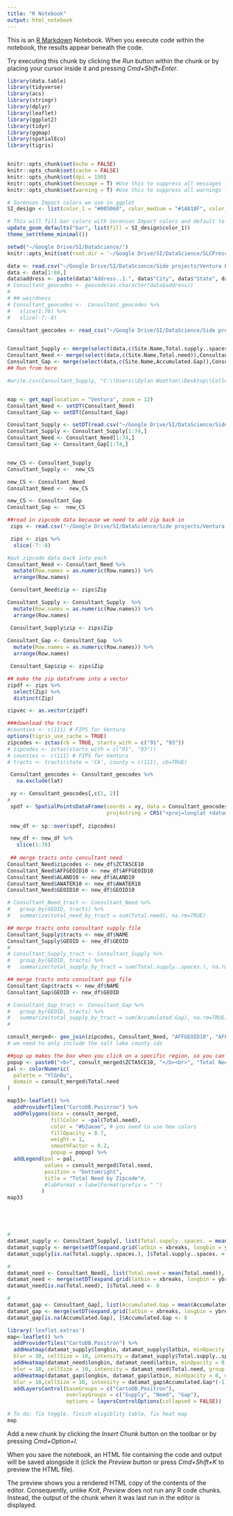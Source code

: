 ```yaml
---
title: "R Notebook"
output: html_notebook
---
```


This is an [R Markdown](http://rmarkdown.rstudio.com) Notebook. When you execute code within the notebook, the results appear beneath the code. 

Try executing this chunk by clicking the *Run* button within the chunk or by placing your cursor inside it and pressing *Cmd+Shift+Enter*. 

```r
library(data.table)
library(tidyverse)
library(acs)
library(stringr)
library(dplyr)
library(leaflet)
library(ggplot2)
library(tidyr)
library(ggmap)
library(spatialEco)
library(tigris)


knitr::opts_chunk$set(echo = FALSE)
knitr::opts_chunk$set(cache = FALSE)
knitr::opts_chunk$set(dpi = 150)
knitr::opts_chunk$set(message = T) #Use this to suppress all messages from chunks for finalized report
knitr::opts_chunk$set(warning = T) #Use this to suppress all warnings from chunks for finalized report

# Sorenson Impact colors we use in ggplot
SI_design <- list(color_1 = "#005060", color_medium = "#1A818F", color_light = "#25AFC1", color_grey = "#58585A", color_light_grey = "E6E7E8")

# This will fill bar colors with Sorenson Impact colors and default to theme_minimal
update_geom_defaults("bar", list(fill = SI_design$color_1))
theme_set(theme_minimal())

setwd("~/Google Drive/SI/DataScience/")
knitr::opts_knit$set(root.dir = '~/Google Drive/SI/DataScience/SLCPreschoolStudy2017/')

```

      

```r
 

data <- read.csv("~/Google Drive/SI/DataScience/Side projects/Ventura Preschool /raw_data/ConsultantDataFixed.csv")
data <- data[1:84,]
data$address <- paste(data$"Address..1.", data$"City", data$"State", data$"Zip", sep=" ")
# Consultant_geocodes <- geocode(as.character(data$address))
# 
# ## weirdness
# Consultant_geocodes <-  Consultant_geocodes %>% 
#   slice(1:76) %>% 
#   slice(-7:-8)

Consultant_geocodes <- read_csv("~/Google Drive/SI/DataScience/Side projects/Ventura Preschool /raw_data/consultant_geocodes.csv")


Consultant_Supply <- merge(select(data,c(Site.Name,Total.supply..spaces.)),Consultant_geocodes, by="row.names",all.x=TRUE)
Consultant_Need <- merge(select(data,c(Site.Name,Total.need)),Consultant_geocodes, by="row.names",all.x=TRUE)
Consultant_Gap <- merge(select(data,c(Site.Name,Accumulated.Gap)),Consultant_geocodes, by="row.names",all.x=TRUE)
## Run from here

#write.csv(Consultant_Supply, "C:\\Users\\Dylan Wootton\\Desktop\\College\\Fall 2017\\Sorenson\\Data Science\\Ventura Preshool\\Preschool Project\\Updated_ConsultantData.csv")


map <- get_map(location = "Ventura", zoom = 12)
Consultant_Need <- setDT(Consultant_Need)
Consultant_Gap <- setDT(Consultant_Gap)

Consultant_Supply <- setDT(read.csv("~/Google Drive/SI/DataScience/Side projects/Ventura Preschool /raw_data/Updated_ConsultantData.csv", stringsAsFactors = FALSE))
Consultant_Supply <- Consultant_Supply[1:74,]
Consultant_Need <- Consultant_Need[1:74,]
Consultant_Gap <- Consultant_Gap[1:74,]


new_CS <- Consultant_Supply
Consultant_Supply <-  new_CS

new_CS <- Consultant_Need
Consultant_Need <-  new_CS

new_CS <- Consultant_Gap
Consultant_Gap <-  new_CS

##read in zipcode data because we need to add zip back in
 zips <- read.csv("~/Google Drive/SI/DataScience/Side projects/Ventura Preschool /raw_data/names and zipcodes.csv")

 zips <- zips %>% 
  slice(-7:-8)

#put zipcode data back into each
Consultant_Need <- Consultant_Need %>% 
  mutate(Row.names = as.numeric(Row.names)) %>% 
  arrange(Row.names)

 Consultant_Need$zip <- zips$Zip

Consultant_Supply <- Consultant_Supply  %>% 
  mutate(Row.names = as.numeric(Row.names)) %>% 
  arrange(Row.names)

 Consultant_Supply$zip <- zips$Zip
 
Consultant_Gap <- Consultant_Gap  %>% 
  mutate(Row.names = as.numeric(Row.names)) %>% 
  arrange(Row.names) 

 Consultant_Gap$zip <- zips$Zip

## make the zip dataframe into a vector
zipdf <- zips %>%
  select(Zip) %>%
  distinct(Zip)

zipvec <- as.vector(zipdf)

###download the tract 
#counties <- c(111) # FIPS for Ventura
options(tigris_use_cache = TRUE)
zipcodes <- zctas(cb = TRUE, starts_with = c("91", "93"))
# zipcodes <- zctas(starts_with = c("91", "93"))
# counties <- c(111) # FIPS for Ventura
# tracts <- tracts(state = 'CA', county = c(111), cb=TRUE)

 Consultant_geocodes <- Consultant_geocodes %>% 
   na.exclude(lat)

 xy <- Consultant_geocodes[,c(1, 2)]
# 
 spdf <- SpatialPointsDataFrame(coords = xy, data = Consultant_geocodes,
                                proj4string = CRS("+proj=longlat +datum=NAD83 +no_defs +ellps=GRS80 +towgs84=0,0,0 "))
 
 new_df <- sp::over(spdf, zipcodes) 

 new_df <- new_df %>% 
   slice(1:76)
 
 ## merge tracts onto consultant need
Consultant_Need$zipcodes <- new_df$ZCTA5CE10
Consultant_Need$AFFGEOID10 <- new_df$AFFGEOID10
Consultant_Need$ALAND10 <- new_df$ALAND10
Consultant_Need$AWATER10 <- new_df$AWATER10
Consultant_Need$GEOID10 <- new_df$GEOID10

# Consultant_Need_tract <- Consultant_Need %>%
#   group_by(GEOID, tracts) %>% 
#   summarize(total_need_by_tract = sum(Total.need), na.rm=TRUE)

## merge tracts onto consultant supply file
Consultant_Supply$tracts <- new_df$NAME
Consultant_Supply$GEOID <- new_df$GEOID
# 
# Consultant_Supply_tract <- Consultant_Supply %>%
#   group_by(GEOID, tracts) %>% 
#   summarize(total_supply_by_tract = sum(Total.supply..spaces.), na.rm=TRUE)

## merge tracts onto consultant gap file
Consultant_Gap$tracts <- new_df$NAME
Consultant_Gap$GEOID <- new_df$GEOID

# Consultant_Gap_tract <- Consultant_Gap %>%
#   group_by(GEOID, tracts) %>% 
#   summarize(total_supply_by_tract = sum(Accumulated.Gap), na.rm=TRUE)
#  

consult_merged<- geo_join(zipcodes, Consultant_Need, "AFFGEOID10", "AFFGEOID10", how="inner")
# we need to only include the salt lake county ids

##pop up makes the box when you click on a specific region, so you can label it with a name or geoid, or something else in your data
popup <- paste0("<b>", consult_merged$ZCTA5CE10, "</b><br>", "Total Need by Zipcode: ", prettyNum(round(consult_merged$Total.need,2), big.mark=","))
pal <- colorNumeric(
  palette = "YlGnBu",
  domain = consult_merged$Total.need
)

map33<-leaflet() %>%
  addProviderTiles("CartoDB.Positron") %>%
  addPolygons(data = consult_merged, 
              fillColor = ~pal(Total.need), 
              color = "#b2aeae", # you need to use hex colors
              fillOpacity = 0.7, 
              weight = 1, 
              smoothFactor = 0.2,
              popup = popup) %>%
  addLegend(pal = pal, 
            values = consult_merged$Total.need, 
            position = "bottomright", 
            title = "Total Need by Zipcode"#,
            #labFormat = labelFormat(prefix = " ")
           ) 
map33





# 
datamat_supply <- Consultant_Supply[, list(Total.supply..spaces. = mean(Total.supply..spaces.)), by = c("latbin", "longbin" )]
datamat_supply <- merge(setDT(expand.grid(latbin = xbreaks, longbin = ybreaks)), datamat_supply, by = c("latbin", "longbin"), all.x = TRUE, all.y = FALSE)
datamat_supply[is.na(Total.supply..spaces.), ]$Total.supply..spaces. <- 0

#
datamat_need <- Consultant_Need[, list(Total.need = mean(Total.need)), by = c("latbin", "longbin" )]
datamat_need <- merge(setDT(expand.grid(latbin = xbreaks, longbin = ybreaks)), datamat_need, by = c("latbin", "longbin"), all.x = TRUE, all.y = FALSE)
datamat_need[is.na(Total.need), ]$Total.need <- 0

#
datamat_gap <- Consultant_Gap[, list(Accumulated.Gap = mean(Accumulated.Gap)), by = c("latbin", "longbin" )]
datamat_gap <- merge(setDT(expand.grid(latbin = xbreaks, longbin = ybreaks)), datamat_gap, by = c("latbin", "longbin"), all.x = TRUE, all.y = FALSE)
datamat_gap[is.na(Accumulated.Gap), ]$Accumulated.Gap <- 0

library('leaflet.extras')
map<-leaflet() %>%
  addProviderTiles("CartoDB.Positron") %>%
  addHeatmap(datamat_supply$longbin, datamat_supply$latbin, minOpacity = 0, max = 1000, radius = 5,
  blur = 10, cellSize = 10, intensity = datamat_supply$Total.supply..spaces., group = "Supply")%>%
  addHeatmap(datamat_need$longbin, datamat_need$latbin, minOpacity = 0, max = 1000, radius = 5,
  blur = 10, cellSize = 10, intensity = datamat_need$Total.need, group = "Need")%>%
  addHeatmap(datamat_gap$longbin, datamat_gap$latbin, minOpacity = 0, max = 1000, radius = 5,
  blur = 10,cellSize = 10, intensity = datamat_gap$Accumulated.Gap*(-1), group = "Gap")%>%
  addLayersControl(baseGroups = c("CartoDB.Positron"),
                   overlayGroups = c("Supply", "Need", "Gap"), 
                   options = layersControlOptions(collapsed = FALSE))

# To do: fix toggle, finish eligiblity table, fix heat map
map
```




Add a new chunk by clicking the *Insert Chunk* button on the toolbar or by pressing *Cmd+Option+I*.

When you save the notebook, an HTML file containing the code and output will be saved alongside it (click the *Preview* button or press *Cmd+Shift+K* to preview the HTML file). 

The preview shows you a rendered HTML copy of the contents of the editor. Consequently, unlike *Knit*, *Preview* does not run any R code chunks. Instead, the output of the chunk when it was last run in the editor is displayed.

